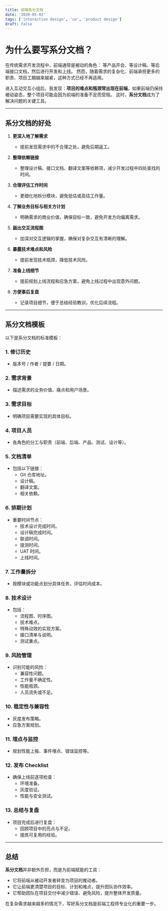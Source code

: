```yaml
---
title: 前端系分文档
date: '2020-05-03'
tags: ['interaction design', 'ux', 'product design']
draft: false
---
```


# 为什么要写系分文档？

在传统需求开发流程中，前端通常是被动的角色：
等产品开会、等设计稿、等后端接口文档，然后进行开发和上线。
然而，随着需求的复杂化、前端承担更多的职责、项目工期越来越紧，这种方式已经不再适用。

进入互动交互小组后，我发现：**项目的难点和瓶颈常出现在前端**，如果前端仍保持被动姿态，整个项目可能会因为前端的准备不足而受阻。
这时，**系分文档**成为了解决问题的关键工具。

---

## 系分文档的好处

1. **更深入地了解需求**
   - 提前发现需求中的不合理之处，避免后期返工。

2. **整理依赖链接**
   - 整理设计稿、接口文档、翻译文案等依赖项，减少开发过程中四处查找的时间。

3. **合理评估工作时间**
   - 更细化地拆分模块，避免低估或高估工作量。

4. **了解业务目标与相关方计划**
   - 明确需求的商业价值，确保目标一致，避免开发方向偏离需求。

5. **画出交互流程图**
   - 加深对交互逻辑的掌握，确保对复杂交互有清晰的理解。

6. **暴露技术难点和风险**
   - 提前发现技术瓶颈，降低技术风险。

7. **准备上线细节**
   - 提前规划上线流程和应急方案，避免上线过程中出现意外问题。

8. **方便事后复盘**
   - 记录项目细节，便于总结经验教训，优化后续流程。

---

## 系分文档模板

以下是系分文档的标准模板：

### 1. **修订历史**
   - 版本号 / 作者 / 提要 / 日期。

### 2. **需求背景**
   - 描述需求的业务价值、痛点和用户场景。

### 3. **需求目标**
   - 明确项目需要实现的具体目标。

### 4. **项目人员**
   - 各角色的分工与职责（前端、后端、产品、测试、设计等）。

### 5. **文档清单**
   - 包括以下链接：
     - Git 仓库地址。
     - 设计稿。
     - 翻译文案。
     - 相关依赖。

### 6. **排期计划**
   - 重要时间节点：
     - 技术设计完成时间。
     - 设计稿完成时间。
     - 联调时间。
     - 提测时间。
     - UAT 时间。
     - 上线时间。

### 7. **工作量拆分**
   - 按模块或功能点划分具体任务，评估时间成本。

### 8. **技术设计**
   - 包括：
     - 流程图、时序图。
     - 技术难点。
     - 特殊动效的实现方案。
     - 接口清单与说明。
     - 测试重点。

### 9. **风险管理**
   - 识别可能的风险：
     - 兼容性问题。
     - 工作量不确定性。
     - 性能瓶颈。
     - 人员流失或不足。

### 10. **稳定性与兼容性**
   - 灰度发布策略。
   - 应急方案规划。

### 11. **埋点与监控**
   - 规划性能上报、事件埋点、错误监控等。

### 12. **发布 Checklist**
   - 确保上线前逐项检查：
     - 环境准备。
     - 灰度验证。
     - 性能与安全测试。

### 13. **总结与复盘**
   - 项目完成后进行复盘：
     - 回顾项目中的亮点与不足。
     - 提炼可复用的经验。

---

## 总结

**系分文档**并非额外负担，而是为前端赋能的工具：
- 它将前端从被动开发者转变为项目的推动者。
- 它让前端更清楚项目的目标、计划和难点，提升团队协作效率。
- 它帮助团队在项目交付中减少错误、避免风险，提升整体开发质量。

在复杂需求越来越多的情况下，写好系分文档是前端工程师专业化的重要一步。
